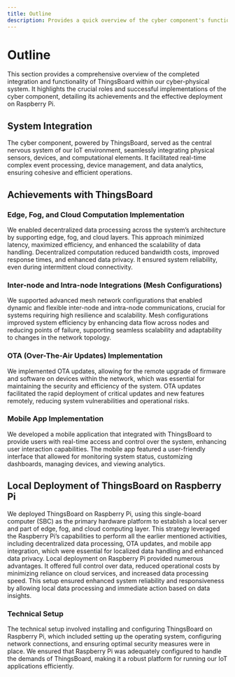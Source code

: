 ```yaml
---
title: Outline
description: Provides a quick overview of the cyber component's function and the goals of the documentation.
---
```



# Outline

This section provides a comprehensive overview of the completed integration and functionality of ThingsBoard within our cyber-physical system. It highlights the crucial roles and successful implementations of the cyber component, detailing its achievements and the effective deployment on Raspberry Pi.

## System Integration
The cyber component, powered by ThingsBoard, served as the central nervous system of our IoT environment, seamlessly integrating physical sensors, devices, and computational elements. It facilitated real-time complex event processing, device management, and data analytics, ensuring cohesive and efficient operations.

<a href="thingsboard_platform">
<ThemedImage
  alt="Docusaurus themed image"
  sources={{
    light: useBaseUrl('/img/thingsboard_blue.svg'),
    dark: useBaseUrl('/img/thingsboard_white.svg'),
  }}
  style={{ 
    width: '50%', 
    display: 'block', 
    margin: '20px auto' }}
/>
</a>

## Achievements with ThingsBoard

### Edge, Fog, and Cloud Computation Implementation

We enabled decentralized data processing across the system’s architecture by supporting edge, fog, and cloud layers. This approach minimized latency, maximized efficiency, and enhanced the scalability of data handling. Decentralized computation reduced bandwidth costs, improved response times, and enhanced data privacy. It ensured system reliability, even during intermittent cloud connectivity.

### Inter-node and Intra-node Integrations (Mesh Configurations)

We supported advanced mesh network configurations that enabled dynamic and flexible inter-node and intra-node communications, crucial for systems requiring high resilience and scalability. Mesh configurations improved system efficiency by enhancing data flow across nodes and reducing points of failure, supporting seamless scalability and adaptability to changes in the network topology.

### OTA (Over-The-Air Updates) Implementation

We implemented OTA updates, allowing for the remote upgrade of firmware and software on devices within the network, which was essential for maintaining the security and efficiency of the system. OTA updates facilitated the rapid deployment of critical updates and new features remotely, reducing system vulnerabilities and operational risks.

### Mobile App Implementation

We developed a mobile application that integrated with ThingsBoard to provide users with real-time access and control over the system, enhancing user interaction capabilities. The mobile app featured a user-friendly interface that allowed for monitoring system status, customizing dashboards, managing devices, and viewing analytics.

## Local Deployment of ThingsBoard on Raspberry Pi

We deployed ThingsBoard on Raspberry Pi, using this single-board computer (SBC) as the primary hardware platform to establish a local server and part of edge, fog, and cloud computing layer. This strategy leveraged the Raspberry Pi’s capabilities to perform all the earlier mentioned activities, including decentralized data processing, OTA updates, and mobile app integration, which were essential for localized data handling and enhanced data privacy. Local deployment on Raspberry Pi provided numerous advantages. It offered full control over data, reduced operational costs by minimizing reliance on cloud services, and increased data processing speed. This setup ensured enhanced system reliability and responsiveness by allowing local data processing and immediate action based on data insights.

### Technical Setup

The technical setup involved installing and configuring ThingsBoard on Raspberry Pi, which included setting up the operating system, configuring network connections, and ensuring optimal security measures were in place. We ensured that Raspberry Pi was adequately configured to handle the demands of ThingsBoard, making it a robust platform for running our IoT applications efficiently.
